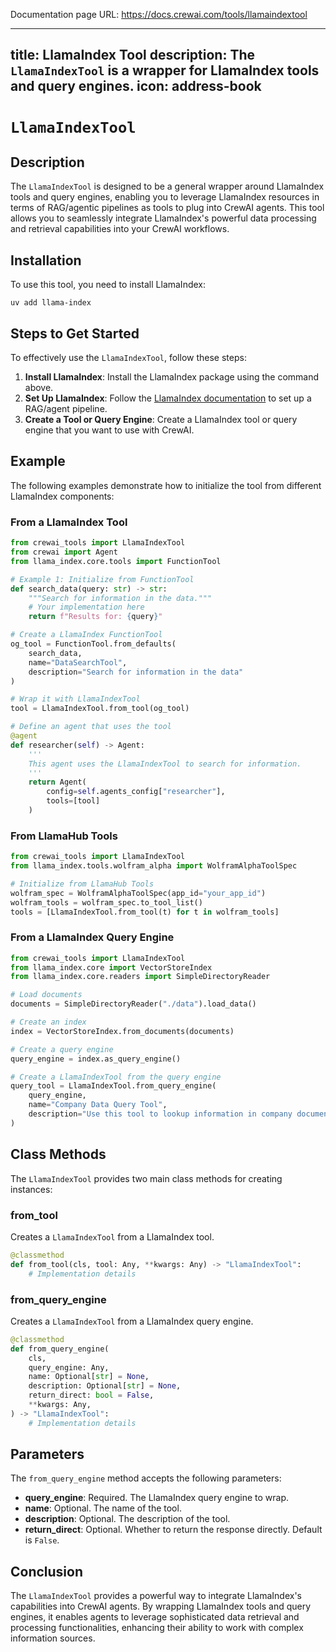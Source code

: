 Documentation page URL: https://docs.crewai.com/tools/llamaindextool

---
title: LlamaIndex Tool
description: The `LlamaIndexTool` is a wrapper for LlamaIndex tools and query engines.
icon: address-book
---

# `LlamaIndexTool`

## Description

The `LlamaIndexTool` is designed to be a general wrapper around LlamaIndex tools and query engines, enabling you to leverage LlamaIndex resources in terms of RAG/agentic pipelines as tools to plug into CrewAI agents. This tool allows you to seamlessly integrate LlamaIndex's powerful data processing and retrieval capabilities into your CrewAI workflows.

## Installation

To use this tool, you need to install LlamaIndex:

```shell
uv add llama-index
```

## Steps to Get Started

To effectively use the `LlamaIndexTool`, follow these steps:

1. **Install LlamaIndex**: Install the LlamaIndex package using the command above.
2. **Set Up LlamaIndex**: Follow the [LlamaIndex documentation](https://docs.llamaindex.ai/) to set up a RAG/agent pipeline.
3. **Create a Tool or Query Engine**: Create a LlamaIndex tool or query engine that you want to use with CrewAI.

## Example

The following examples demonstrate how to initialize the tool from different LlamaIndex components:

### From a LlamaIndex Tool

```python Code
from crewai_tools import LlamaIndexTool
from crewai import Agent
from llama_index.core.tools import FunctionTool

# Example 1: Initialize from FunctionTool
def search_data(query: str) -> str:
    """Search for information in the data."""
    # Your implementation here
    return f"Results for: {query}"

# Create a LlamaIndex FunctionTool
og_tool = FunctionTool.from_defaults(
    search_data, 
    name="DataSearchTool",
    description="Search for information in the data"
)

# Wrap it with LlamaIndexTool
tool = LlamaIndexTool.from_tool(og_tool)

# Define an agent that uses the tool
@agent
def researcher(self) -> Agent:
    '''
    This agent uses the LlamaIndexTool to search for information.
    '''
    return Agent(
        config=self.agents_config["researcher"],
        tools=[tool]
    )
```

### From LlamaHub Tools

```python Code
from crewai_tools import LlamaIndexTool
from llama_index.tools.wolfram_alpha import WolframAlphaToolSpec

# Initialize from LlamaHub Tools
wolfram_spec = WolframAlphaToolSpec(app_id="your_app_id")
wolfram_tools = wolfram_spec.to_tool_list()
tools = [LlamaIndexTool.from_tool(t) for t in wolfram_tools]
```

### From a LlamaIndex Query Engine

```python Code
from crewai_tools import LlamaIndexTool
from llama_index.core import VectorStoreIndex
from llama_index.core.readers import SimpleDirectoryReader

# Load documents
documents = SimpleDirectoryReader("./data").load_data()

# Create an index
index = VectorStoreIndex.from_documents(documents)

# Create a query engine
query_engine = index.as_query_engine()

# Create a LlamaIndexTool from the query engine
query_tool = LlamaIndexTool.from_query_engine(
    query_engine,
    name="Company Data Query Tool",
    description="Use this tool to lookup information in company documents"
)
```

## Class Methods

The `LlamaIndexTool` provides two main class methods for creating instances:

### from_tool

Creates a `LlamaIndexTool` from a LlamaIndex tool.

```python Code
@classmethod
def from_tool(cls, tool: Any, **kwargs: Any) -> "LlamaIndexTool":
    # Implementation details
```

### from_query_engine

Creates a `LlamaIndexTool` from a LlamaIndex query engine.

```python Code
@classmethod
def from_query_engine(
    cls,
    query_engine: Any,
    name: Optional[str] = None,
    description: Optional[str] = None,
    return_direct: bool = False,
    **kwargs: Any,
) -> "LlamaIndexTool":
    # Implementation details
```

## Parameters

The `from_query_engine` method accepts the following parameters:

- **query_engine**: Required. The LlamaIndex query engine to wrap.
- **name**: Optional. The name of the tool.
- **description**: Optional. The description of the tool.
- **return_direct**: Optional. Whether to return the response directly. Default is `False`.

## Conclusion

The `LlamaIndexTool` provides a powerful way to integrate LlamaIndex's capabilities into CrewAI agents. By wrapping LlamaIndex tools and query engines, it enables agents to leverage sophisticated data retrieval and processing functionalities, enhancing their ability to work with complex information sources. 